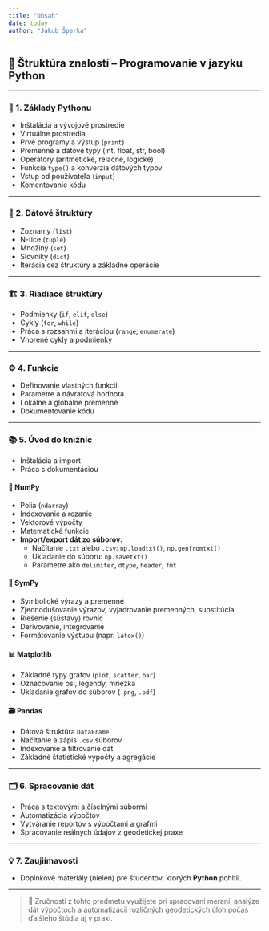 ```yaml
---
title: "Obsah"
date: today
author: "Jakub Šperka"
---
```


## 🧠 Štruktúra znalostí – Programovanie v jazyku Python

---

### 🚀 1. **Základy Pythonu**
- Inštalácia a vývojové prostredie
- Virtuálne prostredia
- Prvé programy a výstup (`print`)
- Premenné a dátové typy (int, float, str, bool)
- Operátory (aritmetické, relačné, logické)
- Funkcia `type()` a konverzia dátových typov
- Vstup od používateľa (`input`)
- Komentovanie kódu


---

### 💾 2. **Dátové štruktúry**
- Zoznamy (`list`)
- N-tice (`tuple`)
- Množiny (`set`)
- Slovníky (`dict`)
- Iterácia cez štruktúry a základné operácie

---

### 🏗️ 3. **Riadiace štruktúry**
- Podmienky (`if`, `elif`, `else`)
- Cykly (`for`, `while`)
- Práca s rozsahmi a iteráciou (`range`, `enumerate`)
- Vnorené cykly a podmienky

---

### ⚙ 4. **Funkcie**
- Definovanie vlastných funkcií
- Parametre a návratová hodnota
- Lokálne a globálne premenné
- Dokumentovanie kódu

---

### 📚 5. **Úvod do knižníc**
- Inštalácia a import
- Práca s dokumentáciou

#### 📐 NumPy
- Polia (`ndarray`)
- Indexovanie a rezanie
- Vektorové výpočty
- Matematické funkcie
- **Import/export dát zo súborov:**
  - Načítanie `.txt` alebo `.csv`: `np.loadtxt()`, `np.genfromtxt()`
  - Ukladanie do súboru: `np.savetxt()`
  - Parametre ako `delimiter`, `dtype`, `header`, `fmt`

#### 🧮 SymPy
- Symbolické výrazy a premenné
- Zjednodušovanie výrazov, vyjadrovanie premenných, substitúcia
- Riešenie (sústavy) rovníc
- Derivovanie, integrovanie
- Formátovanie výstupu (napr. `latex()`)

#### 📊 Matplotlib
- Základné typy grafov (`plot`, `scatter`, `bar`)
- Označovanie osí, legendy, mriežka
- Ukladanie grafov do súborov (`.png`, `.pdf`)

#### 🗃️ Pandas
- Dátová štruktúra `DataFrame`
- Načítanie a zápis `.csv` súborov
- Indexovanie a filtrovanie dát
- Základné štatistické výpočty a agregácie

---

### 🗂️ 6. **Spracovanie dát**
- Práca s textovými a číselnými súbormi
- Automatizácia výpočtov
- Vytváranie reportov s výpočtami a grafmi
- Spracovanie reálnych údajov z geodetickej praxe

---

### 💡 7. **Zaujiímavosti**
- Doplnkové materiály (nielen) pre študentov, ktorých __Python__ pohltil.

---

> 📁 Zručnosti z tohto predmetu využijete pri spracovaní meraní, analýze dát výpočtoch a automatizácii rozličných geodetických úloh počas ďalšieho štúdia aj v praxi.
